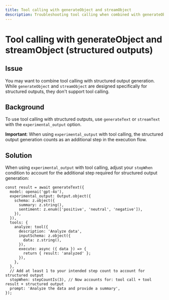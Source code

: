 ```yaml
---
title: Tool calling with generateObject and streamObject
description: Troubleshooting tool calling when combined with generateObject and streamObject
---
```


# Tool calling with generateObject and streamObject (structured outputs)

## Issue

You may want to combine tool calling with structured output generation. While `generateObject` and `streamObject` are designed specifically for structured outputs, they don't support tool calling.

## Background

To use tool calling with structured outputs, use `generateText` or `streamText` with the `experimental_output` option.

**Important**: When using `experimental_output` with tool calling, the structured output generation counts as an additional step in the execution flow.

## Solution

When using `experimental_output` with tool calling, adjust your `stopWhen` condition to account for the additional step required for structured output generation:

```tsx
const result = await generateText({
  model: openai('gpt-4o'),
  experimental_output: Output.object({
    schema: z.object({
      summary: z.string(),
      sentiment: z.enum(['positive', 'neutral', 'negative']),
    }),
  }),
  tools: {
    analyze: tool({
      description: 'Analyze data',
      inputSchema: z.object({
        data: z.string(),
      }),
      execute: async ({ data }) => {
        return { result: 'analyzed' };
      }),
    },
  },
  // Add at least 1 to your intended step count to account for structured output
  stopWhen: stepCountIs(3), // Now accounts for: tool call + tool result + structured output
  prompt: 'Analyze the data and provide a summary',
});
```
